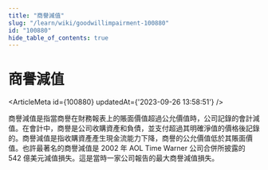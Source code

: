 ```yaml
---
title: "商譽減值"
slug: "/learn/wiki/goodwillimpairment-100880"
id: "100880"
hide_table_of_contents: true
---
```



# 商譽減值

<ArticleMeta id={100880} updatedAt={'2023-09-26 13:58:51'} />
<div className='border-solid border-b border-t-0 my-4 border-[var(--ifm-color-gray-300)]' />

商譽減值是指當商譽在財務報表上的賬面價值超過公允價值時，公司記錄的會計減值。在會計中，商譽是公司收購資產和負債，並支付超過其明確淨值的價格後記錄的。商譽減值是指收購資產產生現金流能力下降，商譽的公允價值低於其賬面價值。也許最著名的商譽減值是 2002 年 AOL Time Warner 公司合併所披露的 542 億美元減值損失。這是當時一家公司報告的最大商譽減值損失。

